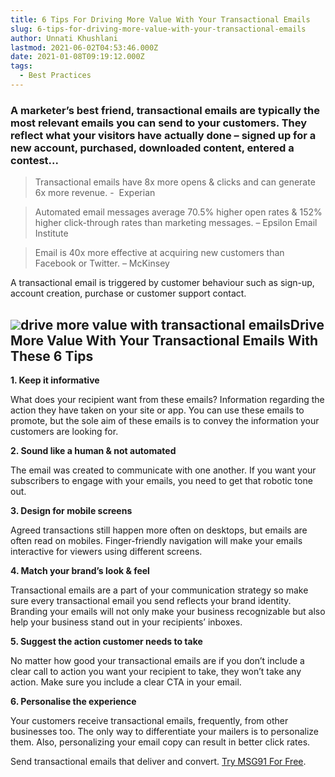```yaml
---
title: 6 Tips For Driving More Value With Your Transactional Emails
slug: 6-tips-for-driving-more-value-with-your-transactional-emails
author: Unnati Khushlani
lastmod: 2021-06-02T04:53:46.000Z
date: 2021-01-08T09:19:12.000Z
tags: 
  - Best Practices
---
```


### A marketer’s best friend, transactional emails are typically the most relevant emails you can send to your customers. They reflect what your visitors have actually done – signed up for a new account, purchased, downloaded content, entered a contest...


> Transactional emails have 8x more opens & clicks and can generate 6x more revenue. -  Experian


> Automated email messages average 70.5% higher open rates & 152% higher click-through rates than marketing messages. – Epsilon Email Institute


> Email is 40x more effective at acquiring new customers than Facebook or Twitter. – McKinsey  
> 

A transactional email is triggered by customer behaviour such as sign-up, account creation, purchase or customer support contact.

![](https://images-msg91.s3.ap-south-1.amazonaws.com/2021/01/Transactional-Email-Provider.png)drive more value with transactional emailsDrive More Value With Your Transactional Emails With These 6 Tips
-----------------------------------------------------------------

**1. Keep it informative**

What does your recipient want from these emails? Information regarding the action they have taken on your site or app. You can use these emails to promote, but the sole aim of these emails is to convey the information your customers are looking for.  


**2. Sound like a human & not automated**

The email was created to communicate with one another. If you want your subscribers to engage with your emails, you need to get that robotic tone out.  


**3. Design for mobile screens**

Agreed transactions still happen more often on desktops, but emails are often read on mobiles. Finger-friendly navigation will make your emails interactive for viewers using different screens.  


**4. Match your brand’s look & feel**

Transactional emails are a part of your communication strategy so make sure every transactional email you send reflects your brand identity. Branding your emails will not only make your business recognizable but also help your business stand out in your recipients’ inboxes.   


**5. Suggest the action customer needs to take**

No matter how good your transactional emails are if you don’t include a clear call to action you want your recipient to take, they won’t take any action. Make sure you include a clear CTA in your email.   


**6. Personalise the experience**

Your customers receive transactional emails, frequently, from other businesses too. The only way to differentiate your mailers is to personalize them. Also, personalizing your email copy can result in better click rates.   


Send transactional emails that deliver and convert. [Try MSG91 For Free](https://msg91.com/transactional-email/?utm_source=blog&utm_medium=6tips&utm_campaign=organic).

  


